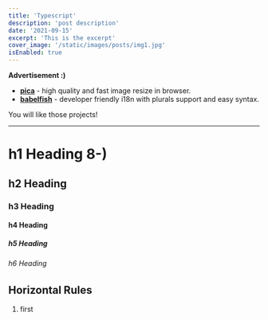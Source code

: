 ```yaml
---
title: 'Typescript'
description: 'post description'
date: '2021-09-15'
excerpt: 'This is the excerpt'
cover_image: '/static/images/posts/img1.jpg'
isEnabled: true
---
```


**Advertisement :)**

- **[pica](https://nodeca.github.io/pica/demo/)** - high quality and fast image
  resize in browser.
- **[babelfish](https://github.com/nodeca/babelfish/)** - developer friendly
  i18n with plurals support and easy syntax.

You will like those projects!

---

# h1 Heading 8-)

## h2 Heading

### h3 Heading

#### h4 Heading

##### h5 Heading

###### h6 Heading

## Horizontal Rules

1. first
